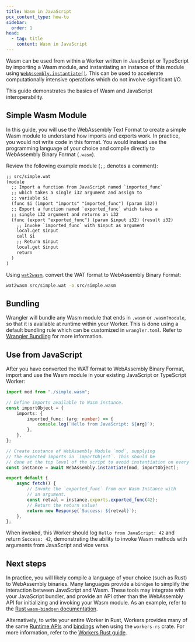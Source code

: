 ```yaml
---
title: Wasm in JavaScript
pcx_content_type: how-to
sidebar:
  order: 1
head:
  - tag: title
    content: Wasm in JavaScript
---
```


Wasm can be used from within a Worker written in JavaScript or TypeScript by importing a Wasm module,
and instantiating an instance of this module using [`WebAssembly.instantiate()`](https://developer.mozilla.org/en-US/docs/WebAssembly/JavaScript_interface/instantiate). This can be used to accelerate computationally intensive operations which do not involve significant I/O.

This guide demonstrates the basics of Wasm and JavaScript interoperability.

## Simple Wasm Module

In this guide, you will use the WebAssembly Text Format to create a simple Wasm module to understand how imports and exports work. In practice, you would not write code in this format. You would instead use the programming language of your choice and compile directly to WebAssembly Binary Format (`.wasm`).

Review the following example module (`;;` denotes a comment):

```txt
;; src/simple.wat
(module
  ;; Import a function from JavaScript named `imported_func`
  ;; which takes a single i32 argument and assign to
  ;; variable $i
  (func $i (import "imports" "imported_func") (param i32))
  ;; Export a function named `exported_func` which takes a
  ;; single i32 argument and returns an i32
  (func (export "exported_func") (param $input i32) (result i32)
    ;; Invoke `imported_func` with $input as argument
    local.get $input
    call $i
    ;; Return $input
    local.get $input
    return
  )
)
```

Using [`wat2wasm`](https://github.com/WebAssembly/wabt), convert the WAT format to WebAssembly Binary Format:

```sh
wat2wasm src/simple.wat -o src/simple.wasm
```

## Bundling

Wrangler will bundle any Wasm module that ends in `.wasm` or `.wasm?module`, so that it is available at runtime within your Worker. This is done using a default bundling rule which can be customized in `wrangler.toml`. Refer to [Wrangler Bundling](/workers/wrangler/bundling/) for more information.

## Use from JavaScript

After you have converted the WAT format to WebAssembly Binary Format, import and use the Wasm module in your existing JavaScript or TypeScript Worker:

```typescript
import mod from "./simple.wasm";

// Define imports available to Wasm instance.
const importObject = {
	imports: {
		imported_func: (arg: number) => {
			console.log(`Hello from JavaScript: ${arg}`);
		},
	},
};

// Create instance of WebAssembly Module `mod`, supplying
// the expected imports in `importObject`. This should be
// done at the top level of the script to avoid instantiation on every request.
const instance = await WebAssembly.instantiate(mod, importObject);

export default {
	async fetch() {
		// Invoke the `exported_func` from our Wasm Instance with
		// an argument.
		const retval = instance.exports.exported_func(42);
		// Return the return value!
		return new Response(`Success: ${retval}`);
	},
};
```

When invoked, this Worker should log `Hello from JavaScript: 42` and return `Success: 42`, demonstrating the ability to invoke Wasm methods with arguments from JavaScript and vice versa.

## Next steps

In practice, you will likely compile a language of your choice (such as Rust) to WebAssembly binaries. Many languages provide a `bindgen` to simplify the interaction between JavaScript and Wasm. These tools may integrate with your JavaScript bundler, and provide an API other than the WebAssembly API for initializing and invoking your Wasm module. As an example, refer to the [Rust `wasm-bindgen` documentation](https://rustwasm.github.io/wasm-bindgen/examples/without-a-bundler.html).

Alternatively, to write your entire Worker in Rust, Workers provides many of the same [Runtime APIs](/workers/runtime-apis) and [bindings](/workers/runtime-apis/bindings/) when using the `workers-rs` crate. For more information, refer to the [Workers Rust guide](/workers/languages/rust/).
